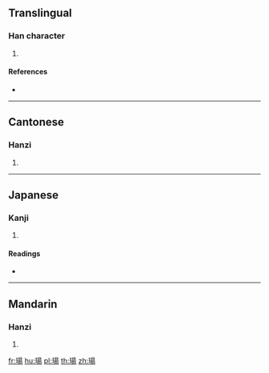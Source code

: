 {{character info/new}}
{{also|玚}}
==Translingual==

===Han character===
{{Han char|rn=96|rad=玉|as=09|sn=13|four=16127|canj=MGAMH}}

# {{defn|Han|sort=玉09}}

====References====
* {{Han ref|kx=0737.120|dkj=21114|dj=1148.150|hdz=21126.040|uh=7452|ud=29778|bh=DEB4|bd=57012}}

----

==Cantonese==

===Hanzi===
{{yue-hanzi|jyut=|y=dong6|sim=玚}}

# {{defn|lang=yue|sort=玉09}}

----

==Japanese==

===Kanji===
{{ja-kanji|grade=|rs=玉09}}

# {{defn|lang=ja|sort=玉09}}

====Readings====
* {{ja-readings|on=[[ちょう]] (chō), [[とう]] (tō), [[じょう]] (jō)|kun=|nanori=}}

----

==Mandarin==

===Hanzi===
{{cmn-hanzi|sim=玚|pin=[[yáng]] ([[yang2]])|wg=yang<sup>2</sup>}}

# {{defn|lang=cmn|sort=玉09}}

[[fr:瑒]]
[[hu:瑒]]
[[pl:瑒]]
[[th:瑒]]
[[zh:瑒]]